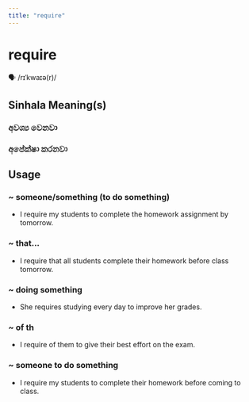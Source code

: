```yaml
---
title: "require"
---
```


# require

🗣️ /rɪˈkwaɪə(r)/

## Sinhala Meaning(s)

### අවශ්‍ය වෙනවා
### අපේක්ෂා කරනවා

## Usage

### ~ someone/something (to do something)

- I require my students to complete the homework assignment by tomorrow.


### ~ that...

- I require that all students complete their homework before class tomorrow.


### ~ doing something

- She requires studying every day to improve her grades.


### ~ of th

- I require of them to give their best effort on the exam.


### ~ someone to do something

- I require my students to complete their homework before coming to class.


